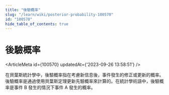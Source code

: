 ```yaml
---
title: "後驗概率"
slug: "/learn/wiki/posterior-probability-100570"
id: "100570"
hide_table_of_contents: true
---
```



# 後驗概率

<ArticleMeta id={100570} updatedAt={'2023-09-26 13:58:51'} />
<div className='border-solid border-b border-t-0 my-4 border-[var(--ifm-color-gray-300)]' />

在貝葉斯統計學中，後驗概率指在考慮新信息後，事件發生的修正或更新的概率。後驗概率是通過使用貝葉斯定理更新先驗概率來計算的。在統計學術語中，後驗概率是事件 B 發生的情況下事件 A 發生的概率。
